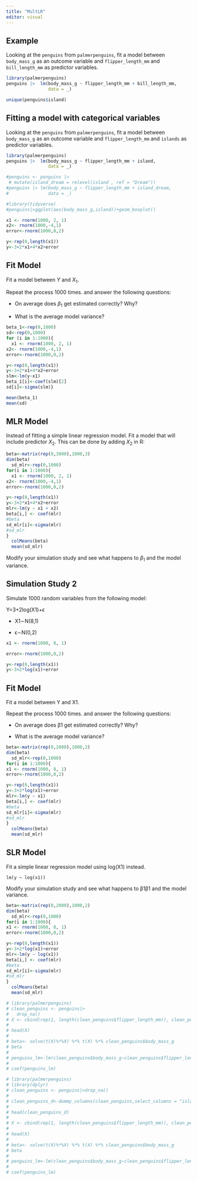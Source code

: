 ```yaml
---
title: "MultLR"
editor: visual
---
```


## Example

Looking at the `penguins` from `palmerpenguins`, fit a model between `body_mass_g` as an outcome variable and `flipper_length_mm` and `bill_length_mm` as predictor variables.

```r
library(palmerpenguins)
penguins |>  lm(body_mass_g ~ flipper_length_mm + bill_length_mm, 
                data = _)
```

```r
unique(penguins$island)
```

## Fitting a model with categorical variables

Looking at the `penguins` from `palmerpenguins`, fit a model between `body_mass_g` as an outcome variable and `flipper_length_mm` and `islands` as predictor variables.

```r
library(palmerpenguins)
penguins |>  lm(body_mass_g ~ flipper_length_mm + island,
                data = _)
```

```r
#penguins <- penguins |> 
 # mutate(island_dream = relevel(island , ref = "Dream"))
#penguins |> lm(body_mass_g ~ flipper_length_mm + island_dream, 
#               data = _)
```

```r
#library(tidyverse)
#penguins|>ggplot(aes(body_mass_g,island))+geom_boxplot()
```

```r
x1 <- rnorm(1000, 2, 1)
x2<- rnorm(1000,-4,1)
error<-rnorm(1000,0,2)

y<-rep(0,length(x1))
y<-3+2*x1+4*x2+error


```

## Fit Model

Fit a model between $Y$ and $X_1$.

Repeat the process 1000 times. and answer the following questions:

-   On average does $\beta_1$ get estimated correctly? Why?

-   What is the average model variance?

```r
beta_1<-rep(0,1000)
sd<-rep(0,1000)
for (i in 1:1000){
  x1 <- rnorm(1000, 2, 1)
x2<- rnorm(1000,-4,1)
error<-rnorm(1000,0,2)

y<-rep(0,length(x1))
y<-3+2*x1+4*x2+error
slm<-lm(y~x1)
beta_1[i]<-coef(slm)[2]
sd[i]<-sigma(slm)}

mean(beta_1)
mean(sd)
```

## MLR Model

Instead of fitting a simple linear regression model. Fit a model that will include predictor $X_2$. This can be done by adding $X_2$ in R:

```r
beta<-matrix(rep(0,3000),1000,3)
dim(beta)
  sd_mlr<-rep(0,1000)
for(i in 1:1000){
  x1 <- rnorm(1000, 2, 1)
x2<- rnorm(1000,-4,1)
error<-rnorm(1000,0,2)

y<-rep(0,length(x1))
y<-3+2*x1+4*x2+error
mlr<-lm(y ~ x1 + x2)
beta[i,] <- coef(mlr)
#beta
sd_mlr[i]<-sigma(mlr)
#sd_mlr
}
  colMeans(beta)
  mean(sd_mlr)

```

Modify your simulation study and see what happens to $\beta_1$ and the model variance.

## Simulation Study 2

Simulate 1000 random variables from the following model:

Y=3+2log(X1)+ϵ

-   X1∼N(8,1)

-   ϵ∼N(0,2)

```r
x1 <- rnorm(1000, 8, 1)

error<-rnorm(1000,0,2)

y<-rep(0,length(x1))
y<-3+2*log(x1)+error
```

## Fit Model

Fit a model between Y and X1.

Repeat the process 1000 times. and answer the following questions:

-   On average does β1 get estimated correctly? Why?

-   What is the average model variance?

```r
beta<-matrix(rep(0,2000),1000,2)
dim(beta)
  sd_mlr<-rep(0,1000)
for(i in 1:1000){
x1 <- rnorm(1000, 8, 1)
error<-rnorm(1000,0,2)

y<-rep(0,length(x1))
y<-3+2*log(x1)+error
mlr<-lm(y ~ x1)
beta[i,] <- coef(mlr)
#beta
sd_mlr[i]<-sigma(mlr)
#sd_mlr
}
  colMeans(beta)
  mean(sd_mlr)

```

## SLR Model

Fit a simple linear regression model using log(X1) instead.

```         
lm(y ~ log(x1))
```

Modify your simulation study and see what happens to β1β1 and the model variance.

```r
beta<-matrix(rep(0,2000),1000,2)
dim(beta)
  sd_mlr<-rep(0,1000)
for(i in 1:1000){
x1 <- rnorm(1000, 8, 1)
error<-rnorm(1000,0,2)

y<-rep(0,length(x1))
y<-3+2*log(x1)+error
mlr<-lm(y ~ log(x1))
beta[i,] <- coef(mlr)
#beta
sd_mlr[i]<-sigma(mlr)
#sd_mlr
}
  colMeans(beta)
  mean(sd_mlr)
```

```r
# library(palmerpenguins)
# clean_penguins <- penguins|>
#   drop_na()
# X <- cbind(rep(1, length(clean_penguins$flipper_length_mm)), clean_penguins$flipper_length_mm, clean_penguins$bill_length_mm)
# 
# head(X)
# 
# beta<- solve(t(X)%*%X) %*% t(X) %*% clean_penguins$body_mass_g
# beta
# 
# penguins_lm<-lm(clean_penguins$body_mass_g~clean_penguins$flipper_length_mm+clean_penguins$bill_length_mm)
# 
# coef(penguins_lm)
```

```r
# library(palmerpenguins)
# library(dplyr)
# clean_penguins <- penguins|>drop_na()
# 
# clean_penguins_d<-dummy_columns(clean_penguins,select_columns = "island")
# 
# head(clean_penguins_d)
# 
# X <- cbind(rep(1, length(clean_penguins$flipper_length_mm)), clean_penguins$flipper_length_mm, clean_penguins$bill_length_mm)
# 
# head(X)
# 
# beta<- solve(t(X)%*%X) %*% t(X) %*% clean_penguins$body_mass_g
# beta
# 
# penguins_lm<-lm(clean_penguins$body_mass_g~clean_penguins$flipper_length_mm+clean_penguins$bill_length_mm)
# 
# coef(penguins_lm)
```
